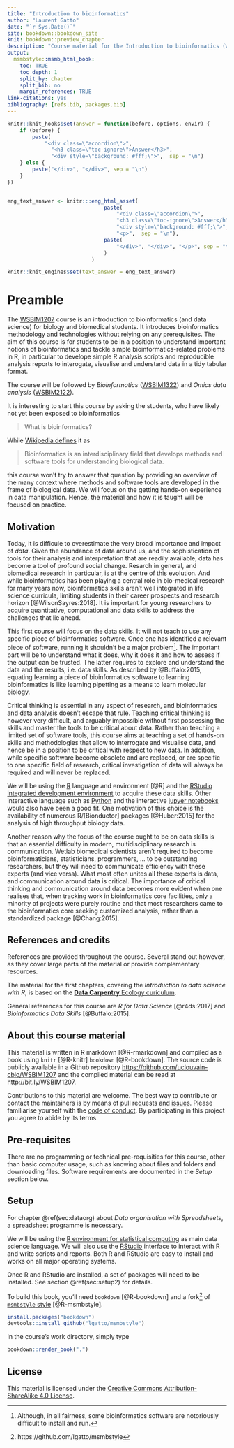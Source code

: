 ```yaml
---
title: "Introduction to bioinformatics"
author: "Laurent Gatto"
date: "`r Sys.Date()`"
site: bookdown::bookdown_site
knit: bookdown::preview_chapter
description: "Course material for the Introduction to bioinformatics (WSBIM1207) course at UCLouvain."
output:
  msmbstyle::msmb_html_book:
    toc: TRUE
    toc_depth: 1
    split_by: chapter
    split_bib: no
    margin_references: TRUE
link-citations: yes
bibliography: [refs.bib, packages.bib]
---
```



```r
knitr::knit_hooks$set(answer = function(before, options, envir) {
    if (before) {
        paste(
            "<div class=\"accordion\">",
              "<h3 class=\"toc-ignore\">Answer</h3>",
              "<div style=\"background: #fff;\">",  sep = "\n")
    } else {
        paste("</div>", "</div>", sep = "\n")
    }
})


eng_text_answer <- knitr:::eng_html_asset(
                               paste(
                                   "<div class=\"accordion\">",
                                   "<h3 class=\"toc-ignore\">Answer</h3>",
                                   "<div style=\"background: #fff;\">",
                                   "<p>",  sep = "\n"),
                               paste(
                                   "</div>", "</div>", "</p>", sep = "\n"
                               )
                           )

knitr::knit_engines$set(text_answer = eng_text_answer)
```

# Preamble {-}

The [WSBIM1207](https://uclouvain.be/cours-2018-wsbim1207.html) course
is an introduction to bioinformatics (and data science) for biology
and biomedical students. It introduces bioinformatics methodology and
technologies without relying on any prerequisites. The aim of this
course is for students to be in a position to understand important
notions of bioinformatics and tackle simple bioinformatics-related
problems in R, in particular to develope simple R analysis scripts and
reproducible analysis reports to interogate, visualise and understand
data in a tidy tabular format.

The course will be followed by *Bioinformatics*
([WSBIM1322](https://github.com/UCLouvain-CBIO/WSBIM1322)) and *Omics
data analysis*
([WSBIM2122](https://github.com/UCLouvain-CBIO/WSBIM2122)).

It is interesting to start this course by asking the students, who
have likely not yet been exposed to bioinformatics

> What is bioinformatics?


While [Wikipedia
defines](https://en.wikipedia.org/wiki/Bioinformatics) it as

> Bioinformatics is an interdisciplinary field that develops methods
  and software tools for understanding biological data.

this course won't try to answer that question by providing an overview
of the many context where methods and software tools are developed in
the frame of biological data. We will focus on the getting hands-on
experience in data manipulation. Hence, the material and how it is
taught will be focused on practice.

## Motivation {-}

Today, it is difficule to overestimate the very broad importance and
impact of *data*. Given the abundance of data around us, and the
sophistication of tools for their analysis and interpretation that are
readily available, data has become a tool of profound social
change. Resarch in general, and biomedical research in particular, is
at the centre of this evolution. And while bioinformatics has been
playing a central role in bio-medical research for many years now,
bioinformatics skills aren't well integrated in life science
curricula, limiting students in their career prospects and research
horizon [@WilsonSayres:2018]. It is important for young researchers to
acquire quantitative, computational and data skills to address the
challenges that lie ahead.


This first course will focus on the data skills. It will not teach to
use any specific piece of bioinformatics software. Once one has
identified a relevant piece of software, running it shouldn't be a
major problem[^runningsw]. The important part will be to understand
what it does, why it does it and how to assess if the output can be
trusted. The latter requires to explore and understand the data and
the results, i.e. data skills. As described by @Buffalo:2015, equating
learning a piece of bioinformatics software to learning bioinformatics
is like learning pipetting as a means to learn molecular biology.

[^runningsw]: Although, in all fairness, some bioinformatics software
are notoriously difficult to install and run.

Critical thinking is essential in any aspect of research, and
bioinformatics and data analysis doesn't escape that rule. Teaching
critical thinking is however very difficult, and arguably impossible
without first possessing the skills and master the tools to be
critical about data. Rather than teaching a limited set of software
tools, this course aims at teaching a set of hands-on skills and
methodologies that allow to interrogate and visualise data, and hence
be in a position to be critical with respect to new data. In addition,
while specific software become obsolete and are replaced, or are
specific to one specific field of research, critical investigation of
data will always be required and will never be replaced.

We will be using the [R](https://www.R-project.org/) language and
environment [@R] and the [RStudio integrated development
environment](https://www.rstudio.com/products/RStudio/) to acquire
these data skills. Other interactive language such as
[Python](https://www.R-project.org/) and the interactive [jupyer
notebooks](https://jupyter.org/) would also have been a good fit. One
motivation of this choice is the availability of numerous
R/[Bionductor] packages [@Huber:2015] for the analysis of high
throughput biology data.


Another reason why the focus of the course ought to be on data skills
is that an essential difficulty in modern, multidisciplinary research
is communication. Wetlab biomedical scientists aren't required to
become bioinformaticians, statisticians, programmers, ... to be
outstanding researchers, but they will need to communicate efficiency
with these experts (and vice versa). What most often unites all these
experts is data, and communication around data is critical. The
importance of critical thinking and communication around data becomes
more evident when one realises that, when tracking work in
bioinformatics core facilities, only a minority of projects were
purely routine and that most researchers came to the bioinformatics
core seeking customized analysis, rather than a standardized package
[@Chang:2015].

## References and credits {-}

References are provided throughout the course. Several stand out
however, as they cover large parts of the material or provide
complementary resources.

The material for the first chapters, covering the *Introduction to
data science with R*, is based on the [**Data Carpentry** Ecology
curiculum](https://datacarpentry.org/lessons/#ecology-workshop).

General references for this course are *R for Data Science*
[@r4ds:2017] and *Bioinformatics Data Skills* [@Buffalo:2015].

## About this course material {-}

This material is written in R markdown [@R-rmarkdown] and compiled as a
book using `knitr` [@R-knitr] `bookdown` [@R-bookdown]. The source
code is publicly available in a Github repository
[https://github.com/uclouvain-cbio/WSBIM1207](https://github.com/uclouvain-cbio/WSBIM1207)
and the compiled material can be read at http://bit.ly/WSBIM1207.

Contributions to this material are welcome. The best way to contribute
or contact the maintainers is by means of pull requests and
[issues](https://github.com/uclouvain-cbio/WSBIM1207/issues). Please
familiarise yourself with the [code of
conduct](https://github.com/UCLouvain-CBIO/WSBIM1207/blob/master/CONDUCT.md). By
participating in this project you agree to abide by its terms.

## Pre-requisites {-}

There are no programming or technical pre-requisities for this course,
other than basic computer usage, such as knowing about files and
folders and downloading files. Software requirements are documented in
the *Setup* section below.

## Setup {-}

For chapter \@ref(sec:dataorg) about *Data organisation with
Spreadsheets*, a spreadsheet programme is necessary.

We will be using the [R environment for statistical
computing](https://www.r-project.org/) as main data science language.
We will also use the
[RStudio](https://www.rstudio.com/products/RStudio/) interface to
interact with R and write scripts and reports. Both R and RStudio are
easy to install and works on all major operating systems.

Once R and RStudio are installed, a set of packages will need to be
installed. See section \@ref(sec:setup2) for details.

To build this book, you'll need `bookdown` [@R-bookdown] and a
fork[^msmbfork] of [`msmbstyle`
style](https://github.com/grimbough/msmbstyle/) [@R-msmbstyle].

[^msmbfork]: https://github.com/lgatto/msmbstyle

```r
install.packages("bookdown")
devtools::install_github("lgatto/msmbstyle")
```

In the course's work directory, simply type

```r
bookdown::render_book(".")
```


## License {-}

This material is licensed under the [Creative Commons
Attribution-ShareAlike 4.0
License](https://creativecommons.org/licenses/by-sa/4.0/).
